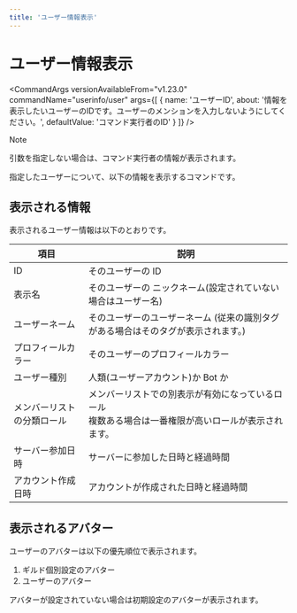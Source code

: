 ```yaml
---
title: 'ユーザー情報表示'
---
```



# ユーザー情報表示

<CommandArgs
  versionAvailableFrom="v1.23.0"
  commandName="userinfo/user"
  args={[
    {
      name: 'ユーザーID',
      about:
        '情報を表示したいユーザーのIDです。ユーザーのメンションを入力しないようにしてください。',
      defaultValue: 'コマンド実行者のID'
    }
  ]}
/>

> [!NOTE]
>
> 引数を指定しない場合は、コマンド実行者の情報が表示されます。

指定したユーザーについて、以下の情報を表示するコマンドです。

## 表示される情報

表示されるユーザー情報は以下のとおりです。

| 項目                       | 説明                                                                                                    |
| -------------------------- | ------------------------------------------------------------------------------------------------------- |
| ID                         | そのユーザーの ID                                                                                       |
| 表示名                     | そのユーザーの ニックネーム(設定されていない場合はユーザー名)                                           |
| ユーザーネーム             | そのユーザーのユーザーネーム (従来の識別タグがある場合はそのタグが表示されます。)                       |
| プロフィールカラー         | そのユーザーのプロフィールカラー                                                                        |
| ユーザー種別               | 人類(ユーザーアカウント)か Bot か                                                                       |
| メンバーリストの分類ロール | メンバーリストでの別表示が有効になっているロール<br/>複数ある場合は一番権限が高いロールが表示されます。 |
| サーバー参加日時           | サーバーに参加した日時と経過時間                                                                        |
| アカウント作成日時         | アカウントが作成された日時と経過時間                                                                    |

## 表示されるアバター

ユーザーのアバターは以下の優先順位で表示されます。

1. ギルド個別設定のアバター
2. ユーザーのアバター

アバターが設定されていない場合は初期設定のアバターが表示されます。
